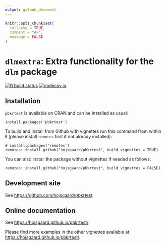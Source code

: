 ```yaml
---
output: github_document
---
```


<!-- README.md is generated from README.Rmd. Please edit only README.Rmd! -->

```r
knitr::opts_chunk$set(
  collapse = TRUE,
  comment = "#>",
  message = FALSE
)
```

<!-- # dlmextra -->
<!-- Extra functionality for the dlm package (for dynamic linear models) -->

# `dlmextra`: Extra functionality for the `dlm` package

<!-- badges: start -->
[![R build status](https://github.com/hojsgaard/dlmextra/workflows/R-CMD-check/badge.svg)](https://github.com/hojsgaard/dlmextra/actions) 
[![codecov.io](https://codecov.io/gh/hojsgaard/dlmextra/branch/master/graphs/badge.svg)](https://codecov.io/gh/hojsgaard/dlmextra?branch=master)
<!-- badges: end -->
  
## Installation

`pbkrtest` is available on CRAN and can be installed as usual:

```
install.packages('pbkrtest')
```

To build and install from Github with vignettes run this command from within `R` (please install `remotes` first if not already installed):

```
# install.packages('remotes')
remotes::install_github("hojsgaard/pbkrtest", build_vignettes = TRUE)
```

You can also install the package without vignettes if needed as follows:

```
remotes::install_github("hojsgaard/pbkrtest", build_vignettes = FALSE)
```

<!-- ## Configuring the Python environment -->

<!-- The `caracas` package uses the [`reticulate`](https://github.com/rstudio/reticulate) package (to run Python code). Thus, if you wish to configure your Python environment, you need to 1) load `reticulate`, 2) configure the Python environment, and 3) load `caracas`. The Python environment can be configured as described [here](https://rstudio.github.io/reticulate/articles/versions.html). Again, this need to be done *before* loading `caracas`. -->

## Development site

See <https://github.com/hojsgaard/pbkrtest>.

## Online documentation

See <https://hojsgaard.github.io/pbkrtest/>.

<!-- ## Brief introduction -->

<!-- ```{r, message=FALSE} -->
<!-- library(dlmextra) -->
<!-- ``` -->


Please find more examples in the other vignettes available at <https://hojsgaard.github.io/pbkrtest/>.


